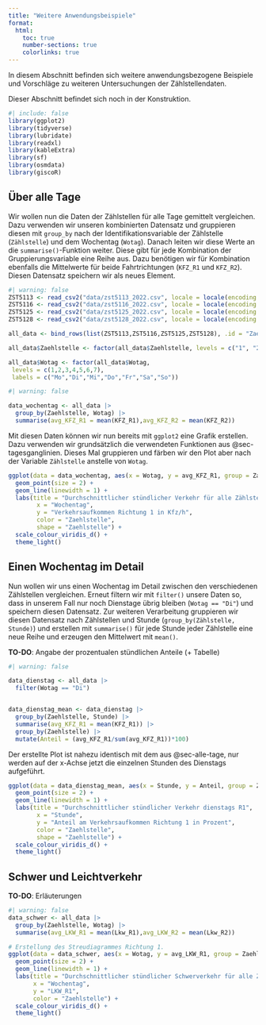 ```yaml
---
title: "Weitere Anwendungsbeispiele"
format: 
  html:
    toc: true
    number-sections: true
    colorlinks: true
---
```


In diesem Abschnitt befinden sich weitere anwendungsbezogene Beispiele und Vorschläge zu weiteren Untersuchungen der Zählstellendaten.

Dieser Abschnitt befindet sich noch in der Konstruktion.

```r
#| include: false
library(ggplot2)
library(tidyverse)
library(lubridate)
library(readxl)
library(kableExtra)
library(sf)
library(osmdata)
library(giscoR)
```

## Über alle Tage {#sec-alle-tage}

Wir wollen nun die Daten der Zählstellen für alle Tage gemittelt vergleichen. Dazu verwenden wir unseren kombinierten Datensatz und gruppieren diesen mit `group_by` nach der Identifikationsvariable der Zählstelle (`Zählstelle`) und dem Wochentag (`Wotag`). Danach leiten wir diese Werte an die `summarise()`-Funktion weiter. Diese gibt für jede Kombination der Gruppierungsvariable eine Reihe aus. Dazu benötigen wir für Kombination ebenfalls die Mittelwerte für beide Fahrtrichtungen (`KFZ_R1` und `KFZ_R2`). Diesen Datensatz speichern wir als neues Element.

```r
#| warning: false
ZST5113 <- read_csv2("data/zst5113_2022.csv", locale = locale(encoding = 'iso-8859-1'))
ZST5116 <- read_csv2("data/zst5116_2022.csv", locale = locale(encoding = 'iso-8859-1'))
ZST5125 <- read_csv2("data/zst5125_2022.csv", locale = locale(encoding = 'iso-8859-1'))
ZST5128 <- read_csv2("data/zst5128_2022.csv", locale = locale(encoding = 'iso-8859-1'))
```

```r
all_data <- bind_rows(list(ZST5113,ZST5116,ZST5125,ZST5128), .id = "Zaehlstelle")

all_data$Zaehlstelle <- factor(all_data$Zaehlstelle, levels = c("1", "2", "3", "4"), labels = c("Bochum", "Wanne-Eickel", "Waltrop-Brambauer", "Wenden-Dahl"))

all_data$Wotag <- factor(all_data$Wotag,
 levels = c(1,2,3,4,5,6,7),
 labels = c("Mo","Di","Mi","Do","Fr","Sa","So"))
```

```r
#| warning: false

data_wochentag <- all_data |>
  group_by(Zaehlstelle, Wotag) |>
  summarise(avg_KFZ_R1 = mean(KFZ_R1),avg_KFZ_R2 = mean(KFZ_R2))
```

Mit diesen Daten können wir nun bereits mit `ggplot2` eine Grafik erstellen. Dazu verwenden wir grundsätzlich die verwendeten Funktionen aus @sec-tagesganglinien. Dieses Mal gruppieren und färben wir den Plot aber nach der Variable `Zählstelle` anstelle von `Wotag`.

```r
ggplot(data = data_wochentag, aes(x = Wotag, y = avg_KFZ_R1, group = Zaehlstelle, color = Zaehlstelle, shape = Zaehlstelle)) +
  geom_point(size = 2) +
  geom_line(linewidth = 1) +
  labs(title = "Durchschnittlicher stündlicher Verkehr für alle Zählstellen",
        x = "Wochentag",
        y = "Verkehrsaufkommen Richtung 1 in Kfz/h",
        color = "Zaehlstelle",
        shape = "Zaehlstelle") +
  scale_colour_viridis_d() +
  theme_light()
```

## Einen Wochentag im Detail

Nun wollen wir uns einen Wochentag im Detail zwischen den verschiedenen Zählstellen vergleichen. Erneut filtern wir mit `filter()` unsere Daten so, dass in unserem Fall nur noch Dienstage übrig bleiben (`Wotag == "Di"`) und speichern diesen Datensatz. Zur weiteren Verarbeitung gruppieren wir diesen Datensatz nach Zählstellen und Stunde (`group_by(Zählstelle, Stunde)`) und erstellen mit `summarise()` für jede Stunde jeder Zählstelle eine neue Reihe und erzeugen den Mittelwert mit `mean()`.

**TO-DO**: Angabe der prozentualen stündlichen Anteile (+ Tabelle)

```r
#| warning: false

data_dienstag <- all_data |>
  filter(Wotag == "Di")


data_dienstag_mean <- data_dienstag |>
  group_by(Zaehlstelle, Stunde) |>
  summarise(avg_KFZ_R1 = mean(KFZ_R1)) |>
  group_by(Zaehlstelle) |>
  mutate(Anteil = (avg_KFZ_R1/sum(avg_KFZ_R1))*100)

```

Der erstellte Plot ist nahezu identisch mit dem aus @sec-alle-tage, nur werden auf der x-Achse jetzt die einzelnen Stunden des Dienstags aufgeführt.

```r
ggplot(data = data_dienstag_mean, aes(x = Stunde, y = Anteil, group = Zaehlstelle, color = Zaehlstelle, shape = Zaehlstelle)) +
  geom_point(size = 2) +
  geom_line(linewidth = 1) +
  labs(title = "Durchschnittlicher stündlicher Verkehr dienstags R1",
        x = "Stunde",
        y = "Anteil am Verkehrsaufkommen Richtung 1 in Prozent",
        color = "Zaehlstelle",
        shape = "Zaehlstelle") +
  scale_colour_viridis_d() +
  theme_light()
```

## Schwer und Leichtverkehr

**TO-DO**: Erläuterungen

```r
#| warning: false
data_schwer <- all_data |>
  group_by(Zaehlstelle, Wotag) |>
  summarise(avg_LKW_R1 = mean(Lkw_R1),avg_LKW_R2 = mean(Lkw_R2))

# Erstellung des Streudiagrammes Richtung 1. 
ggplot(data = data_schwer, aes(x = Wotag, y = avg_LKW_R1, group = Zaehlstelle, color = Zaehlstelle)) +
  geom_point(size = 2) +
  geom_line(linewidth = 1) +
  labs(title = "Durchschnittlicher stündlicher Schwerverkehr für alle Zählstellen R1",
       x = "Wochentag",
       y = "LKW_R1",
       color = "Zaehlstelle") +
  scale_colour_viridis_d() +
  theme_light()
```